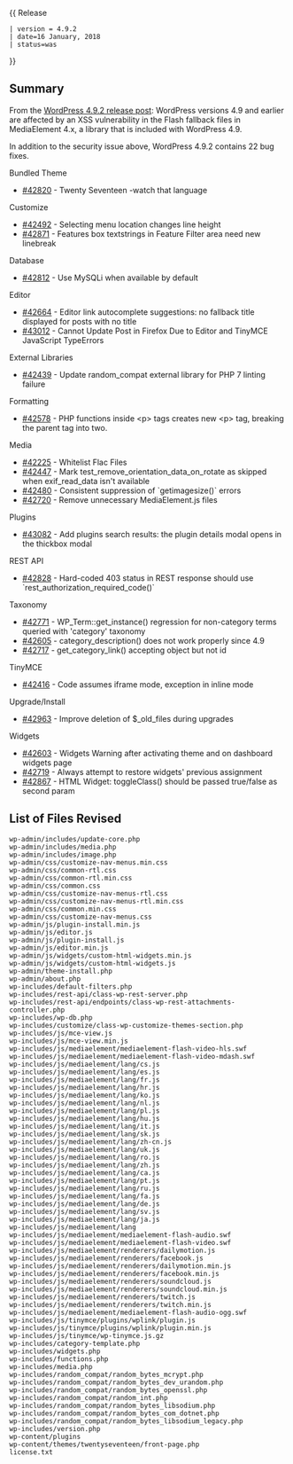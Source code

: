 {{Languages|
{{en|Version 4.9.2}}
{{ja|Version 4.9.2}}
}}
{{ Release
 | version = 4.9.2
 | date=16 January, 2018
 | status=was
}}

== Summary ==

From the [https://wordpress.org/news/2018/01/wordpress-4-9-2-security-and-maintenance-release/ WordPress 4.9.2 release post]: WordPress versions 4.9 and earlier are affected by an XSS vulnerability in the Flash fallback files in MediaElement 4.x, a library that is included with WordPress 4.9.

In addition to the security issue above, WordPress 4.9.2 contains 22 bug fixes.

Bundled Theme
* [https://core.trac.wordpress.org/ticket/42820 #42820] - Twenty Seventeen -watch that language
Customize
* [https://core.trac.wordpress.org/ticket/42492 #42492] - Selecting menu location changes line height
* [https://core.trac.wordpress.org/ticket/42871 #42871] - Features box textstrings in Feature Filter area need new linebreak
Database
* [https://core.trac.wordpress.org/ticket/42812 #42812] - Use MySQLi when available by default
Editor
* [https://core.trac.wordpress.org/ticket/42664 #42664] - Editor link autocomplete suggestions: no fallback title displayed for posts with no title
* [https://core.trac.wordpress.org/ticket/43012 #43012] - Cannot Update Post in Firefox Due to Editor and TinyMCE JavaScript TypeErrors
External Libraries
* [https://core.trac.wordpress.org/ticket/42439 #42439] - Update random_compat external library for PHP 7 linting failure
Formatting
* [https://core.trac.wordpress.org/ticket/42578 #42578] - PHP functions inside &lt;p&gt; tags creates new &lt;p&gt; tag, breaking the parent tag into two.
Media
* [https://core.trac.wordpress.org/ticket/42225 #42225] - Whitelist Flac Files
* [https://core.trac.wordpress.org/ticket/42447 #42447] - Mark test_remove_orientation_data_on_rotate as skipped when exif_read_data isn't available
* [https://core.trac.wordpress.org/ticket/42480 #42480] - Consistent suppression of `getimagesize()` errors
* [https://core.trac.wordpress.org/ticket/42720 #42720] - Remove unnecessary MediaElement.js files
Plugins
* [https://core.trac.wordpress.org/ticket/43082 #43082] - Add plugins search results: the plugin details modal opens in the thickbox modal
REST API
* [https://core.trac.wordpress.org/ticket/42828 #42828] - Hard-coded 403 status in REST response should use `rest_authorization_required_code()`
Taxonomy
* [https://core.trac.wordpress.org/ticket/42771 #42771] - WP_Term::get_instance() regression for non-category terms queried with 'category' taxonomy
* [https://core.trac.wordpress.org/ticket/42605 #42605] - category_description() does not work properly since 4.9
* [https://core.trac.wordpress.org/ticket/42717 #42717] - get_category_link() accepting object but not id
TinyMCE
* [https://core.trac.wordpress.org/ticket/42416 #42416] - Code assumes iframe mode, exception in inline mode
Upgrade/Install
* [https://core.trac.wordpress.org/ticket/42963 #42963] - Improve deletion of $_old_files during upgrades
Widgets
* [https://core.trac.wordpress.org/ticket/42603 #42603] - Widgets Warning after activating theme and on dashboard widgets page
* [https://core.trac.wordpress.org/ticket/42719 #42719] - Always attempt to restore widgets' previous assignment
* [https://core.trac.wordpress.org/ticket/42867 #42867] - HTML Widget: toggleClass() should be passed true/false as second param

== List of Files Revised ==

<pre>
wp-admin/includes/update-core.php
wp-admin/includes/media.php
wp-admin/includes/image.php
wp-admin/css/customize-nav-menus.min.css
wp-admin/css/common-rtl.css
wp-admin/css/common-rtl.min.css
wp-admin/css/common.css
wp-admin/css/customize-nav-menus-rtl.css
wp-admin/css/customize-nav-menus-rtl.min.css
wp-admin/css/common.min.css
wp-admin/css/customize-nav-menus.css
wp-admin/js/plugin-install.min.js
wp-admin/js/editor.js
wp-admin/js/plugin-install.js
wp-admin/js/editor.min.js
wp-admin/js/widgets/custom-html-widgets.min.js
wp-admin/js/widgets/custom-html-widgets.js
wp-admin/theme-install.php
wp-admin/about.php
wp-includes/default-filters.php
wp-includes/rest-api/class-wp-rest-server.php
wp-includes/rest-api/endpoints/class-wp-rest-attachments-controller.php
wp-includes/wp-db.php
wp-includes/customize/class-wp-customize-themes-section.php
wp-includes/js/mce-view.js
wp-includes/js/mce-view.min.js
wp-includes/js/mediaelement/mediaelement-flash-video-hls.swf
wp-includes/js/mediaelement/mediaelement-flash-video-mdash.swf
wp-includes/js/mediaelement/lang/cs.js
wp-includes/js/mediaelement/lang/es.js
wp-includes/js/mediaelement/lang/fr.js
wp-includes/js/mediaelement/lang/hr.js
wp-includes/js/mediaelement/lang/ko.js
wp-includes/js/mediaelement/lang/nl.js
wp-includes/js/mediaelement/lang/pl.js
wp-includes/js/mediaelement/lang/hu.js
wp-includes/js/mediaelement/lang/it.js
wp-includes/js/mediaelement/lang/sk.js
wp-includes/js/mediaelement/lang/zh-cn.js
wp-includes/js/mediaelement/lang/uk.js
wp-includes/js/mediaelement/lang/ro.js
wp-includes/js/mediaelement/lang/zh.js
wp-includes/js/mediaelement/lang/ca.js
wp-includes/js/mediaelement/lang/pt.js
wp-includes/js/mediaelement/lang/ru.js
wp-includes/js/mediaelement/lang/fa.js
wp-includes/js/mediaelement/lang/de.js
wp-includes/js/mediaelement/lang/sv.js
wp-includes/js/mediaelement/lang/ja.js
wp-includes/js/mediaelement/lang
wp-includes/js/mediaelement/mediaelement-flash-audio.swf
wp-includes/js/mediaelement/mediaelement-flash-video.swf
wp-includes/js/mediaelement/renderers/dailymotion.js
wp-includes/js/mediaelement/renderers/facebook.js
wp-includes/js/mediaelement/renderers/dailymotion.min.js
wp-includes/js/mediaelement/renderers/facebook.min.js
wp-includes/js/mediaelement/renderers/soundcloud.js
wp-includes/js/mediaelement/renderers/soundcloud.min.js
wp-includes/js/mediaelement/renderers/twitch.js
wp-includes/js/mediaelement/renderers/twitch.min.js
wp-includes/js/mediaelement/mediaelement-flash-audio-ogg.swf
wp-includes/js/tinymce/plugins/wplink/plugin.js
wp-includes/js/tinymce/plugins/wplink/plugin.min.js
wp-includes/js/tinymce/wp-tinymce.js.gz
wp-includes/category-template.php
wp-includes/widgets.php
wp-includes/functions.php
wp-includes/media.php
wp-includes/random_compat/random_bytes_mcrypt.php
wp-includes/random_compat/random_bytes_dev_urandom.php
wp-includes/random_compat/random_bytes_openssl.php
wp-includes/random_compat/random_int.php
wp-includes/random_compat/random_bytes_libsodium.php
wp-includes/random_compat/random_bytes_com_dotnet.php
wp-includes/random_compat/random_bytes_libsodium_legacy.php
wp-includes/version.php
wp-content/plugins
wp-content/themes/twentyseventeen/front-page.php
license.txt
</pre>